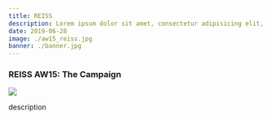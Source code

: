 ```yaml
---
title: REISS
description: Lorem ipsum dolor sit amet, consectetur adipisicing elit, sed do eiusmod tempor incididunt ut labore et dolore magna aliqua.
date: 2019-06-28
image: ./aw15_reiss.jpg
banner: ./banner.jpg
---
```


### REISS AW15: The Campaign

[![](http://img.youtube.com/vi/6AorQF32tDY/0.jpg)](http://www.youtube.com/watch?v=6AorQF32tDY "REISS AW15: The Campaign")

description